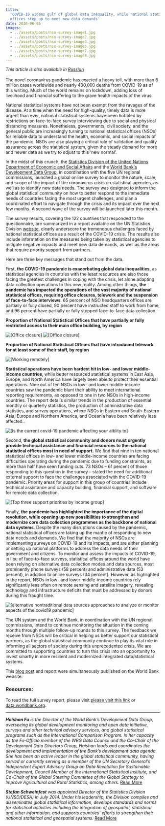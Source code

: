 ```yaml
---
title:
  'COVID-19 widens gulf of global data inequality, while national statistical
  offices step up to meet new data demands'
date: 2020-06-05
images:
  - ../assets/posts/nso-survey-image1.jpg
  - ../assets/posts/nso-survey-image2.jpg
  - ../assets/posts/nso-survey-image3.jpg
  - ../assets/posts/nso-survey-image5.jpg
  - ../assets/posts/nso-survey-image7.jpg
  - ../assets/posts/nso-survey-image8.jpg
---
```



_This article is also available in
[Russian](https://raw.githubusercontent.com/UNStats/covid-19-response/master/static/covid19-nso-survey-RU.pdf)_<br/><br/>The
novel coronavirus pandemic has exacted a heavy toll, with more than 6 million
cases worldwide and nearly 400,000 deaths from COVID-19 as of this writing. Much
of the world remains on lockdown, adding loss of livelihood and financial
suffering to the grave health impacts of the virus.

National statistical systems have not been exempt from the ravages of the
disease. At a time when the need for high-quality, timely data is more urgent
than ever, national statistical systems have been hobbled by restrictions on
face-to-face survey interviewing due to social and physical distancing measures.
Nonetheless, governments, civil society, and the general public are increasingly
turning to national statistical offices (NSOs) for reliable data to understand
the health, economic, and social impacts of the pandemic. NSOs are also playing
a critical role of validation and quality assurance across the statistical
system, given the steady demand for more and newer data as we try to adjust to
this ‘new normal’.

In the midst of this crunch, the
[Statistics Division of the United Nations Department of Economic and Social Affairs](http://unstats.un.org/)
and the [World Bank's Development Data Group](http://data.worldbank.org/), in
coordination with the five UN regional commissions, launched a global online
survey to monitor the nature, scale, and scope of the impact of the coronavirus
crisis on statistical agencies, as well as to identify new data needs. The
survey was designed to inform the global statistical community on how to better
respond to the immediate needs of countries facing the most urgent challenges,
and plan a coordinated effort to navigate through the crisis and its impact over
the next few months. A second wave of the survey will be launched later this
month.

The survey results, covering the 122 countries that responded to the
questionnaire, are summarized in a report available on the UN Statistics
Division
[website](https://unstats.un.org/unsd/covid19-response/covid19-nso-survey-report.pdf),
clearly underscore the tremendous challenges faced by national statistical
offices as a result of the COVID-19 crisis. The results also include information
on the measures being taken by statistical agencies to mitigate negative impacts
and meet new data demands, as well as the areas that require priority support
from partners.

Here are three key messages that stand out from the data.

First, **the COVID-19 pandemic is exacerbating global data inequalities**, as
statistical agencies in countries with the least resources are also those facing
the greatest challenges in coping with the crisis, let alone adapting data
collection operations to this new reality. Among other things, **the pandemic
has impacted the operations of the vast majority of national statistical
offices, requiring office closures, telework and the suspension of face-to-face
interviews**. 65 percent of NSO headquarters offices are partially or fully
closed, 90 percent have instructed staff to work from home, and 96 percent have
partially or fully stopped face-to-face data collection.

**Proportion of National Statistical Offices that have partially or fully
restricted access to their main office building, by region**

<Box mb={3}>
  <Img
    fluid={props.images[0]}
    title="[Office closure]"
    alt="[Office closure]"
  />
</Box>

<Box mb={3}>
  <Img
    fluid={props.images[1]}
    title="[Office closure]"
    alt="[Office closure]"
  />
</Box>

**Proportion of National Statistical Offices that have introduced telework for
at least some of their staff, by region**

<Box mb={3}>
  <Img
    fluid={props.images[2]}
    title="[Working remotely]"
    alt="[Working remotely]"
  />
</Box>

**Statistical operations have been hardest hit in low- and lower middle-income
countries**, while better resourced statistical systems in East Asia, Europe,
and North America have largely been able to protect their essential operations.
Nine out of ten NSOs in low- and lower middle-income countries saw the pandemic
blunt their ability to meet international reporting requirements, as opposed to
one in two NSOs in high-income countries. The report details similar trends in
the production of essential monthly or quarterly statistics, the production of
administrative data statistics, and survey operations, where NSOs in Eastern and
South-Eastern Asia, Europe and Northern America, and Oceania have been
relatively less affected..

<Box mb={3}>
  <Img
    fluid={props.images[3]}
    title="[Is the current covid-19 pandemic affecting your aiblity to]"
    alt="[Is the current covid-19 pandemic affecting your aiblity to]"
  />
</Box>

Second, **the global statistical community and donors must urgently provide
technical assistance and financial resources to the national statistical offices
most in need of support**. We find that nine in ten national statistical offices
in low- and lower middle-income countries are facing difficulties operating
during the pandemic due to funding constraints, as more than half have seen
funding cuts. 73 NSOs – 61 percent of those responding to this question in the
survey – stated the need for additional external support to face the challenges
associated with the COVID-19 pandemic. Priority areas for support in this group
of countries include technical assistance and capacity building, financial
support, and software for remote data collection.

<Box mb={3}>
  <Img
    fluid={props.images[4]}
    title="[Top three support priorities by income group]"
    alt="[Top three support priorities by income group]"
  />
</Box>

Finally, **the pandemic has highlighted the importance of the digital
revolution, while opening up new possibilities to strengthen and modernize core
data collection programmes as the backbone of national data systems**. Despite
the many disruptions caused by the pandemic, national statistical offices are
taking up the mantle of responding to new data needs and demands. We find that
the majority of NSOs are implementing surveys on COVID-19 and its impacts, and
are either planning or setting up national platforms to address the data needs
of their government and citizens. To monitor and assess the impacts of COVID-19,
in lieu of face-to-face surveys, statistical offices around the world have been
relying on alternative data collection modes and data sources, most prominently
phone surveys (58 percent) and administrative data (53 percent), in addition to
online surveys (34 percent). However, as highlighted in the report, NSOs in low-
and lower middle-income countries rely significantly less often on remote
sensing and satellite imagery, revealing technology and infrastructure deficits
that must be addressed by donors during this fraught time.

<Box mb={3}>
  <Img
    fluid={props.images[5]}
    title="[alternative nontraditional data sources approaches to analyze or monitor aspects of the covid19 pandemic]"
    alt="[alternative nontraditional data sources approaches to analyze or monitor aspects of the covid19 pandemic]"
  />
</Box>

The UN system and the World Bank, in coordination with the UN regional
commissions, intend to continue monitoring the situation in the coming months
through multiple follow-up rounds to this survey. The feedback we receive from
NSOs will be critical in helping us better support our statistical partners, as
the global statistical community continue to play its vital role in informing
all sectors of society during this unprecedented crisis. We are committed to
supporting countries to turn this crisis into an opportunity to invest smartly
in more resilient and modernized integrated data/statistical systems.

This
[blog post](https://blogs.worldbank.org/opendata/covid-19-widens-gulf-global-data-inequality-while-national-statistical-offices-step-up)
and report were simultaneously published on the World Bank website.

### Resources:

To read the full survey report, please visit
[please visit this link](https://unstats.un.org/unsd/covid19-response/covid19-nso-survey-report.pdf)
or [data.worldbank.org](http://data.worldbank.org/).

---

_**Haishan Fu** is the Director of the World Bank’s Development Data Group,
overseeing its global development monitoring and open data initiative, surveys
and other technical advisory services, and global statistical programs such as
the International Comparison Program. In her capacity as the Ex-Officio member
of the WBG Data Council and the Co-Chair of the Development Data Directors
Group, Haishan leads and coordinates the development and implementation of the
Bank’s development data agenda. She has been an active leader in the global
statistical community, having served or currently serving as a member of the UN
Secretary General’s Independent Expert Advisory Group on Data Revolution for
Sustainable Development, Council Member of the International Statistical
Institute, and Co-Chair of the Global Steering Committee of the Global Strategy
to Improve Agricultural and Rural Statistics, among others._
[Read More](https://www.worldbank.org/en/about/people/h/haishan-fu)

_**Stefan Schweinfest** was appointed Director of the Statistics Division
(UNSD/DESA) in July 2014. Under his leadership, the Division compiles and
disseminates global statistical information, develops standards and norms for
statistical activities including the integration of geospatial, statistical and
other information, and supports countries' efforts to strengthen their national
statistical and geospatial systems._
[Read More](https://unstats.un.org/home/Stefan-Schweinfest.cshtml)
